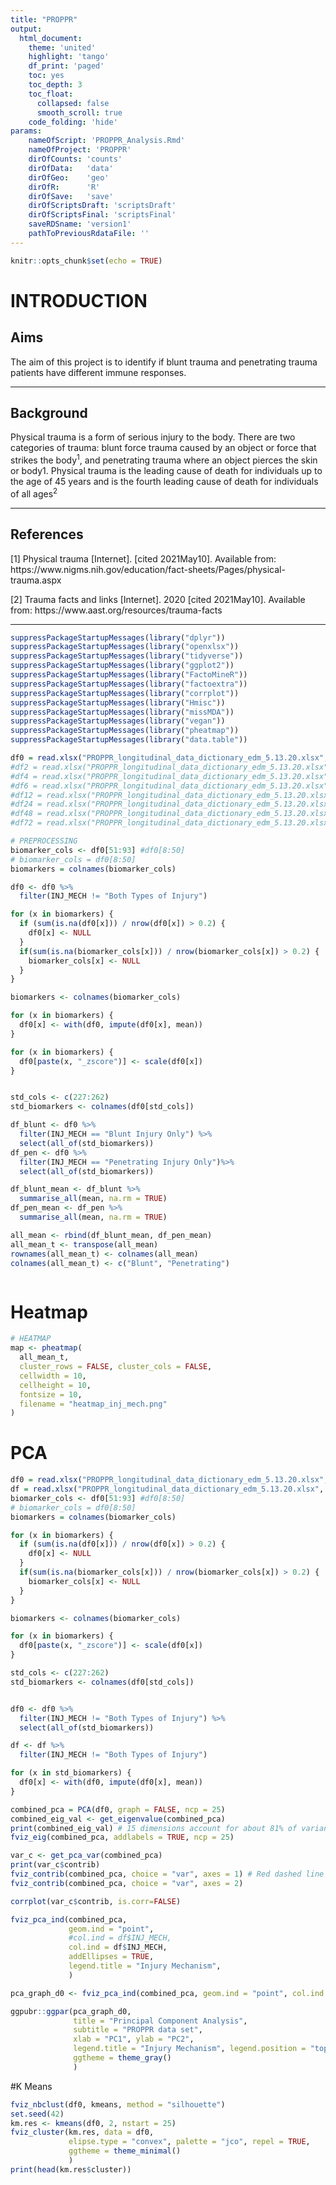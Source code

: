 ```yaml
---
title: "PROPPR"
output:
  html_document:
    theme: 'united'
    highlight: 'tango'
    df_print: 'paged'
    toc: yes
    toc_depth: 3
    toc_float:
      collapsed: false
      smooth_scroll: true
    code_folding: 'hide'
params:
    nameOfScript: 'PROPPR_Analysis.Rmd'
    nameOfProject: 'PROPPR'
    dirOfCounts: 'counts'
    dirOfData:   'data'
    dirOfGeo:    'geo'
    dirOfR:      'R'
    dirOfSave:   'save'
    dirOfScriptsDraft: 'scriptsDraft'
    dirOfScriptsFinal: 'scriptsFinal'
    saveRDSname: 'version1'
    pathToPreviousRdataFile: ''
---
```


```r
knitr::opts_chunk$set(echo = TRUE)
```

# INTRODUCTION {.tabset}


## Aims

The aim of this project is to identify if blunt trauma and penetrating trauma
patients have different immune responses.


--------------------------------------------------------------------------


## Background
Physical trauma is a form of serious injury to the body. There are two categories of trauma: blunt force trauma caused by an object or force that strikes the body^1^, and penetrating trauma where an object pierces the skin or body1. Physical trauma is the leading cause of death for individuals up to the age of 45 years and is the fourth leading cause of death for individuals of all ages^2^

--------------------------------------------------------------------------


## References
[1] Physical trauma [Internet]. [cited 2021May10]. Available from: https://www.nigms.nih.gov/education/fact-sheets/Pages/physical-trauma.aspx 

[2] Trauma facts and links [Internet]. 2020 [cited 2021May10]. Available from: https://www.aast.org/resources/trauma-facts 


--------------------------------------------------------------------------

```r
suppressPackageStartupMessages(library("dplyr"))
suppressPackageStartupMessages(library("openxlsx"))
suppressPackageStartupMessages(library("tidyverse"))
suppressPackageStartupMessages(library("ggplot2"))
suppressPackageStartupMessages(library("FactoMineR"))
suppressPackageStartupMessages(library("factoextra"))
suppressPackageStartupMessages(library("corrplot"))
suppressPackageStartupMessages(library("Hmisc"))
suppressPackageStartupMessages(library("missMDA"))
suppressPackageStartupMessages(library("vegan"))
suppressPackageStartupMessages(library("pheatmap"))
suppressPackageStartupMessages(library("data.table"))

```


```r
df0 = read.xlsx("PROPPR_longitudinal_data_dictionary_edm_5.13.20.xlsx", sheet = "timepoint_0")
#df2 = read.xlsx("PROPPR_longitudinal_data_dictionary_edm_5.13.20.xlsx", sheet = "timepoint_2")
#df4 = read.xlsx("PROPPR_longitudinal_data_dictionary_edm_5.13.20.xlsx", sheet = "timepoint_4")
#df6 = read.xlsx("PROPPR_longitudinal_data_dictionary_edm_5.13.20.xlsx", sheet = "timepoint_6")
#df12 = read.xlsx("PROPPR_longitudinal_data_dictionary_edm_5.13.20.xlsx", sheet = "timepoint_12")
#df24 = read.xlsx("PROPPR_longitudinal_data_dictionary_edm_5.13.20.xlsx", sheet = "timepoint_24")
#df48 = read.xlsx("PROPPR_longitudinal_data_dictionary_edm_5.13.20.xlsx", sheet = "timepoint_48")
#df72 = read.xlsx("PROPPR_longitudinal_data_dictionary_edm_5.13.20.xlsx", sheet = "timepoint_72")

# PREPROCESSING
biomarker_cols <- df0[51:93] #df0[8:50] 
# biomarker_cols = df0[8:50]
biomarkers = colnames(biomarker_cols)

df0 <- df0 %>%
  filter(INJ_MECH != "Both Types of Injury") 

for (x in biomarkers) {
  if (sum(is.na(df0[x])) / nrow(df0[x]) > 0.2) {
    df0[x] <- NULL
  }
  if(sum(is.na(biomarker_cols[x])) / nrow(biomarker_cols[x]) > 0.2) {
    biomarker_cols[x] <- NULL
  }
}

biomarkers <- colnames(biomarker_cols)

for (x in biomarkers) {
  df0[x] <- with(df0, impute(df0[x], mean))
}

for (x in biomarkers) {
  df0[paste(x, "_zscore")] <- scale(df0[x])
}


std_cols <- c(227:262)
std_biomarkers <- colnames(df0[std_cols])

df_blunt <- df0 %>%
  filter(INJ_MECH == "Blunt Injury Only") %>%
  select(all_of(std_biomarkers))
df_pen <- df0 %>%
  filter(INJ_MECH == "Penetrating Injury Only")%>%
  select(all_of(std_biomarkers))

df_blunt_mean <- df_blunt %>%
  summarise_all(mean, na.rm = TRUE)
df_pen_mean <- df_pen %>%
  summarise_all(mean, na.rm = TRUE)

all_mean <- rbind(df_blunt_mean, df_pen_mean)
all_mean_t <- transpose(all_mean)
rownames(all_mean_t) <- colnames(all_mean)
colnames(all_mean_t) <- c("Blunt", "Penetrating")



```


# Heatmap
```r
# HEATMAP
map <- pheatmap(
  all_mean_t,
  cluster_rows = FALSE, cluster_cols = FALSE,
  cellwidth = 10,
  cellheight = 10,
  fontsize = 10,
  filename = "heatmap_inj_mech.png"
)
```

# PCA
```r
df0 = read.xlsx("PROPPR_longitudinal_data_dictionary_edm_5.13.20.xlsx", sheet = "timepoint_0")
df = read.xlsx("PROPPR_longitudinal_data_dictionary_edm_5.13.20.xlsx", sheet = "timepoint_0")
biomarker_cols <- df0[51:93] #df0[8:50] 
# biomarker_cols = df0[8:50]
biomarkers = colnames(biomarker_cols)

for (x in biomarkers) {
  if (sum(is.na(df0[x])) / nrow(df0[x]) > 0.2) {
    df0[x] <- NULL
  }
  if(sum(is.na(biomarker_cols[x])) / nrow(biomarker_cols[x]) > 0.2) {
    biomarker_cols[x] <- NULL
  }
}

biomarkers <- colnames(biomarker_cols)

for (x in biomarkers) {
  df0[paste(x, "_zscore")] <- scale(df0[x])
}

std_cols <- c(227:262)
std_biomarkers <- colnames(df0[std_cols])


df0 <- df0 %>%
  filter(INJ_MECH != "Both Types of Injury") %>%
  select(all_of(std_biomarkers))

df <- df %>%
  filter(INJ_MECH != "Both Types of Injury")

for (x in std_biomarkers) {
  df0[x] <- with(df0, impute(df0[x], mean))
}

combined_pca = PCA(df0, graph = FALSE, ncp = 25)
combined_eig_val <- get_eigenvalue(combined_pca)
print(combined_eig_val) # 15 dimensions account for about 81% of variance.
fviz_eig(combined_pca, addlabels = TRUE, ncp = 25)

var_c <- get_pca_var(combined_pca)
print(var_c$contrib)
fviz_contrib(combined_pca, choice = "var", axes = 1) # Red dashed line indicates the expected average contribution
fviz_contrib(combined_pca, choice = "var", axes = 2)

corrplot(var_c$contrib, is.corr=FALSE)

fviz_pca_ind(combined_pca, 
             geom.ind = "point",
             #col.ind = df$INJ_MECH,
             col.ind = df$INJ_MECH,
             addEllipses = TRUE,
             legend.title = "Injury Mechanism",
             )

pca_graph_d0 <- fviz_pca_ind(combined_pca, geom.ind = "point", col.ind = df$INJ_MECH)

ggpubr::ggpar(pca_graph_d0,
              title = "Principal Component Analysis",
              subtitle = "PROPPR data set",
              xlab = "PC1", ylab = "PC2",
              legend.title = "Injury Mechanism", legend.position = "top",
              ggtheme = theme_gray()
              )
```

#K Means
```r
fviz_nbclust(df0, kmeans, method = "silhouette")
set.seed(42)
km.res <- kmeans(df0, 2, nstart = 25)
fviz_cluster(km.res, data = df0,
             elipse.type = "convex", palette = "jco", repel = TRUE,
             ggtheme = theme_minimal()
             )
print(head(km.res$cluster))

```